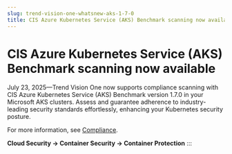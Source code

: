 ```yaml
---
slug: trend-vision-one-whatsnew-aks-1-7-0
title: CIS Azure Kubernetes Service (AKS) Benchmark scanning now available
---
```

# CIS Azure Kubernetes Service (AKS) Benchmark scanning now available

July 23, 2025—Trend Vision One now supports compliance scanning with CIS Azure Kubernetes Service (AKS) Benchmark version 1.7.0 in your Microsoft AKS clusters. Assess and guarantee adherence to industry-leading security standards effortlessly, enhancing your Kubernetes security posture.

For more information, see [Compliance](compliance-scanning.mdx).

**Cloud Security → Container Security → Container Protection**
:::
